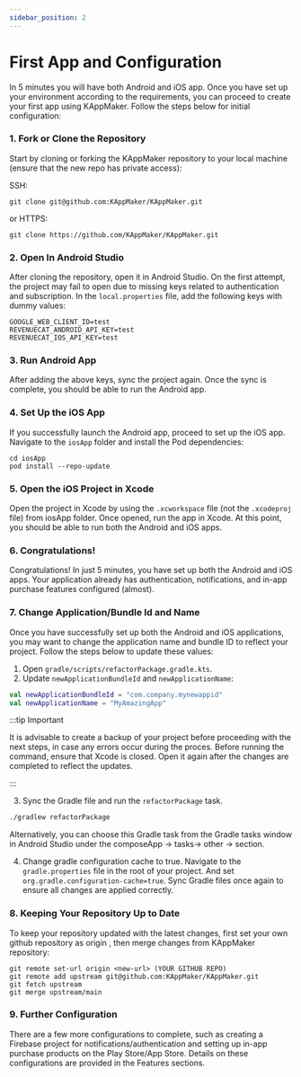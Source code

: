 ```yaml
---
sidebar_position: 2
---
```


# First App and Configuration

In 5 minutes you will have both Android and iOS app. Once you have set up your environment according to the requirements, you can proceed to create your first app using KAppMaker. Follow the steps below for initial configuration:

### 1. Fork or Clone the Repository

Start by cloning or forking the KAppMaker repository to your local machine (ensure that the new repo has private access):

SSH:
```
git clone git@github.com:KAppMaker/KAppMaker.git
```
or HTTPS:
```
git clone https://github.com/KAppMaker/KAppMaker.git
```


### 2. Open In Android Studio

After cloning the repository, open it in Android Studio. On the first attempt, the project may fail to open due to missing keys related to authentication and subscription. In the `local.properties` file, add the following keys with dummy values:

```
GOOGLE_WEB_CLIENT_ID=test
REVENUECAT_ANDROID_API_KEY=test
REVENUECAT_IOS_API_KEY=test
```

### 3. Run Android App

After adding the above keys, sync the project again. Once the sync is complete, you should be able to run the Android app. 

### 4. Set Up the iOS App

If you successfully launch the Android app, proceed to set up the iOS app. Navigate to the `iosApp` folder and install the Pod dependencies:

```
cd iosApp
pod install --repo-update
```

### 5. Open the iOS Project in Xcode

Open the project in Xcode by using the `.xcworkspace` file (not the `.xcodeproj` file) from iosApp folder. Once opened, run the app in Xcode. At this point, you should be able to run both the Android and iOS apps.

### 6. Congratulations!

Congratulations! In just 5 minutes, you have set up both the Android and iOS apps. Your application already has authentication, notifications, and in-app purchase features configured (almost).


### 7. Change Application/Bundle Id and Name
Once you have successfully set up both the Android and iOS applications, you may want to change the application name and bundle ID to reflect your project. Follow the steps below to update these values:

1. Open `gradle/scripts/refactorPackage.gradle.kts`.
2. Update `newApplicationBundleId` and `newApplicationName`:

```kotlin
val newApplicationBundleId = "com.company.mynewappid"
val newApplicationName = "MyAmazingApp"
```

:::tip Important

It is advisable to create a backup of your project before proceeding with the next steps, in case any errors occur during the proces. Before running the command, ensure that Xcode is closed. Open it again after the changes are completed to reflect the updates.

:::

3. Sync the Gradle file and run the `refactorPackage` task.

```bash
./gradlew refactorPackage
```

Alternatively, you can choose this Gradle task from the Gradle tasks window in Android Studio under the composeApp -> tasks-> other -> section.

4. Change gradle configuration cache to true. Navigate to the `gradle.properties` file in the root of your project. And set `org.gradle.configuration-cache=true`. Sync Gradle files once again to ensure all changes are applied correctly.


### 8. Keeping Your Repository Up to Date

To keep your repository updated with the latest changes, 
first set your own github repository as origin , then merge changes from KAppMaker repository:

```
git remote set-url origin <new-url> (YOUR GITHUB REPO)
git remote add upstream git@github.com:KAppMaker/KAppMaker.git
git fetch upstream
git merge upstream/main
```

### 9. Further Configuration

There are a few more configurations to complete, such as creating a Firebase project for notifications/authentication and setting up in-app purchase products on the Play Store/App Store. Details on these configurations are provided in the Features sections.



